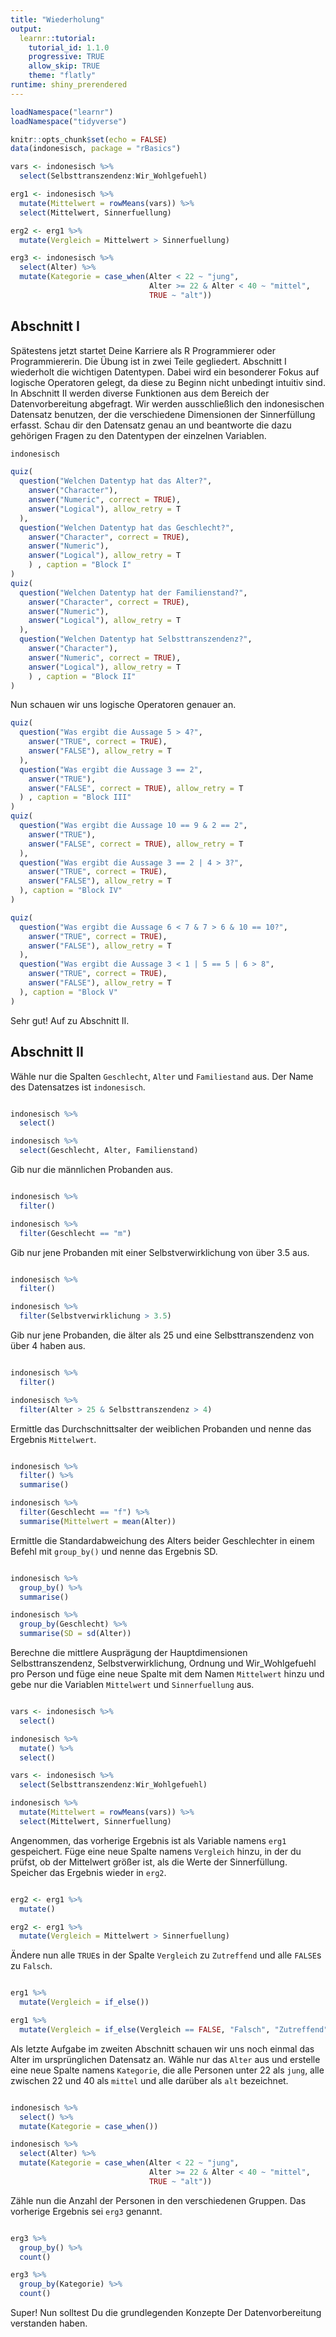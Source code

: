 ```yaml
---
title: "Wiederholung"
output: 
  learnr::tutorial:
    tutorial_id: 1.1.0
    progressive: TRUE
    allow_skip: TRUE
    theme: "flatly"
runtime: shiny_prerendered
---
```


```r
loadNamespace("learnr")
loadNamespace("tidyverse")

knitr::opts_chunk$set(echo = FALSE)
data(indonesisch, package = "rBasics")

vars <- indonesisch %>% 
  select(Selbsttranszendenz:Wir_Wohlgefuehl)

erg1 <- indonesisch %>%
  mutate(Mittelwert = rowMeans(vars)) %>% 
  select(Mittelwert, Sinnerfuellung)

erg2 <- erg1 %>% 
  mutate(Vergleich = Mittelwert > Sinnerfuellung)

erg3 <- indonesisch %>% 
  select(Alter) %>% 
  mutate(Kategorie = case_when(Alter < 22 ~ "jung",
                               Alter >= 22 & Alter < 40 ~ "mittel",
                               TRUE ~ "alt"))
```

## Abschnitt I

Spätestens jetzt startet Deine Karriere als R Programmierer oder Programmiererin. Die Übung ist in zwei Teile gegliedert. Abschnitt I wiederholt die wichtigen Datentypen. Dabei wird ein besonderer Fokus auf logische Operatoren gelegt, da diese zu Beginn nicht unbedingt intuitiv sind. In Abschnitt II werden diverse Funktionen aus dem Bereich der Datenvorbereitung abgefragt. Wir werden ausschließlich den indonesischen Datensatz benutzen, der die verschiedene Dimensionen der Sinnerfüllung erfasst. Schau dir den Datensatz genau an und beantworte die dazu gehörigen Fragen zu den Datentypen der einzelnen Variablen. 
```r
indonesisch
```

```r
quiz(
  question("Welchen Datentyp hat das Alter?",
    answer("Character"),
    answer("Numeric", correct = TRUE),
    answer("Logical"), allow_retry = T
  ),
  question("Welchen Datentyp hat das Geschlecht?",
    answer("Character", correct = TRUE),
    answer("Numeric"),
    answer("Logical"), allow_retry = T
    ) , caption = "Block I"
)
quiz(
  question("Welchen Datentyp hat der Familienstand?",
    answer("Character", correct = TRUE),
    answer("Numeric"),
    answer("Logical"), allow_retry = T
  ),
  question("Welchen Datentyp hat Selbsttranszendenz?",
    answer("Character"),
    answer("Numeric", correct = TRUE),
    answer("Logical"), allow_retry = T
    ) , caption = "Block II"
)
```

Nun schauen wir uns logische Operatoren genauer an. 
```r
quiz(
  question("Was ergibt die Aussage 5 > 4?",
    answer("TRUE", correct = TRUE),
    answer("FALSE"), allow_retry = T
  ),
  question("Was ergibt die Aussage 3 == 2",
    answer("TRUE"),
    answer("FALSE", correct = TRUE), allow_retry = T
  ) , caption = "Block III"
)
quiz(
  question("Was ergibt die Aussage 10 == 9 & 2 == 2",
    answer("TRUE"),
    answer("FALSE", correct = TRUE), allow_retry = T
  ),
  question("Was ergibt die Aussage 3 == 2 | 4 > 3?",
    answer("TRUE", correct = TRUE),
    answer("FALSE"), allow_retry = T
  ), caption = "Block IV"
)

quiz(
  question("Was ergibt die Aussage 6 < 7 & 7 > 6 & 10 == 10?",
    answer("TRUE", correct = TRUE),
    answer("FALSE"), allow_retry = T
  ),
  question("Was ergibt die Aussage 3 < 1 | 5 == 5 | 6 > 8",
    answer("TRUE", correct = TRUE),
    answer("FALSE"), allow_retry = T
  ), caption = "Block V"
)
```

Sehr gut! Auf zu Abschnitt II. 

## Abschnitt II

Wähle nur die Spalten `Geschlecht`, `Alter` und `Familiestand` aus. Der Name des Datensatzes ist `indonesisch`.
```r

```

```r
indonesisch %>% 
  select()
```

```r
indonesisch %>% 
  select(Geschlecht, Alter, Familienstand)
```

Gib nur die männlichen Probanden aus.

```r

```

```r
indonesisch %>% 
  filter()
```

```r
indonesisch %>% 
  filter(Geschlecht == "m")
```

Gib nur jene Probanden mit einer Selbstverwirklichung von über 3.5 aus.

```r

```

```r
indonesisch %>% 
  filter()
```

```r
indonesisch %>% 
  filter(Selbstverwirklichung > 3.5)
```

Gib nur jene Probanden, die älter als 25 und eine Selbsttranszendenz von über 4 haben aus. 

```r

```

```r
indonesisch %>% 
  filter()
```

```r
indonesisch %>% 
  filter(Alter > 25 & Selbsttranszendenz > 4)
```

Ermittle das Durchschnittsalter der weiblichen Probanden und nenne das Ergebnis `Mittelwert`.

```r

```

```r
indonesisch %>%
  filter() %>%
  summarise()
```

```r
indonesisch %>%
  filter(Geschlecht == "f") %>%
  summarise(Mittelwert = mean(Alter))
```

Ermittle die Standardabweichung des Alters beider Geschlechter in einem Befehl mit `group_by()` und nenne das Ergebnis SD.

```r

```

```r
indonesisch %>%
  group_by() %>%
  summarise()
```

```r
indonesisch %>% 
  group_by(Geschlecht) %>%
  summarise(SD = sd(Alter))
```

Berechne die mittlere Ausprägung der Hauptdimensionen Selbsttranszendenz, Selbstverwirklichung, Ordnung und Wir_Wohlgefuehl pro Person und füge eine neue Spalte mit dem Namen `Mittelwert` hinzu und gebe nur die Variablen `Mittelwert` und `Sinnerfuellung` aus.

```r

```

```r
vars <- indonesisch %>% 
  select()

indonesisch %>%
  mutate() %>% 
  select()
```

```r
vars <- indonesisch %>% 
  select(Selbsttranszendenz:Wir_Wohlgefuehl)

indonesisch %>%
  mutate(Mittelwert = rowMeans(vars)) %>% 
  select(Mittelwert, Sinnerfuellung)
```

Angenommen, das vorherige Ergebnis ist als Variable namens `erg1` gespeichert. Füge eine neue Spalte namens `Vergleich` hinzu, in der du prüfst, ob der Mittelwert größer ist, als die Werte der Sinnerfüllung. Speicher das Ergebnis wieder in `erg2`.

```r

```

```r
erg2 <- erg1 %>%
  mutate() 
```

```r
erg2 <- erg1 %>% 
  mutate(Vergleich = Mittelwert > Sinnerfuellung)
```

Ändere nun alle `TRUE`s in der Spalte `Vergleich` zu `Zutreffend` und alle `FALSE`s zu `Falsch`.

```r

```

```r
erg1 %>% 
  mutate(Vergleich = if_else())
```

```r
erg1 %>% 
  mutate(Vergleich = if_else(Vergleich == FALSE, "Falsch", "Zutreffend"))
```

Als letzte Aufgabe im zweiten Abschnitt schauen wir uns noch einmal das Alter im ursprünglichen Datensatz an. Wähle nur das `Alter` aus und erstelle eine neue Spalte namens `Kategorie`, die alle Personen unter 22 als `jung`, alle zwischen 22 und 40 als `mittel` und alle darüber als `alt` bezeichnet. 

```r

```

```r
indonesisch %>% 
  select() %>% 
  mutate(Kategorie = case_when())
```

```r
indonesisch %>% 
  select(Alter) %>% 
  mutate(Kategorie = case_when(Alter < 22 ~ "jung",
                               Alter >= 22 & Alter < 40 ~ "mittel",
                               TRUE ~ "alt"))
```

Zähle nun die Anzahl der Personen in den verschiedenen Gruppen. Das vorherige Ergebnis sei `erg3` genannt. 

```r

```

```r
erg3 %>% 
  group_by() %>% 
  count()
```

```r
erg3 %>% 
  group_by(Kategorie) %>% 
  count()
```

Super! Nun solltest Du die grundlegenden Konzepte Der Datenvorbereitung verstanden haben. 
